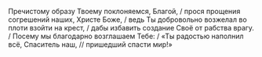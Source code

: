 Пречистому образу Твоему поклоняемся, Благой, / прося прощения согрешений наших, Христе Боже, / ведь Ты добровольно возжелал во плоти взойти на крест, / дабы избавить создание Своё от рабства врагу. / Посему мы благодарно возглашаем Тебе: / «Ты радостью наполнил всё, Спаситель наш, // пришедший спасти мир!»
